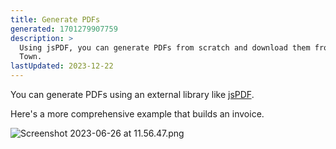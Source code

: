```yaml
---
title: Generate PDFs
generated: 1701279907759
description: >
  Using jsPDF, you can generate PDFs from scratch and download them from Val
  Town.
lastUpdated: 2023-12-22
---
```



You can generate PDFs using an external library like [jsPDF](https://github.com/parallax/jsPDF).

<Val url="https://www.val.town/embed/maxm/jsPDFExample" />

Here's a more comprehensive example that builds an invoice.

![Screenshot 2023-06-26 at 11.56.47.png](./generate-pdfs/screenshot_2023-06-26_at_115647.png)

<Val url="https://www.val.town/embed/maxm/completeJSPDFExample" />

